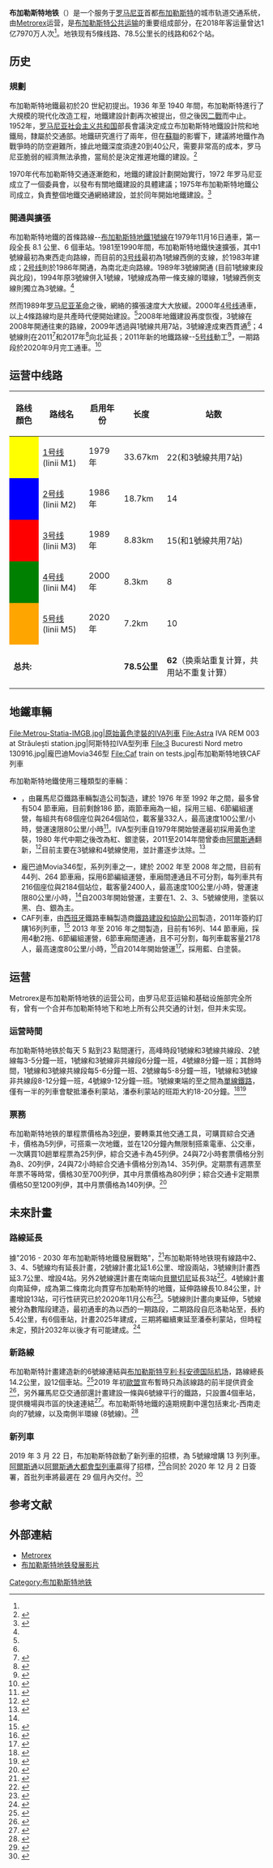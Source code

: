 {{NoteTA
| G1 = 長度單位
| G2 = 鐵路
| G3 = 交通
}}
{{Infobox Public transit
|name                = 布加勒斯特地铁 
|native_name         =Metroul București
|logo                =Sigla metrorex.png
|logo_size           =80px
|image               = Trains at Piata Victoriei.jpg
|image_size          =200px
|locale              = {{ROM}}[[布加勒斯特|布加勒斯特]]
|vehicles            =594輛<ref name=2018report>{{Cite web|title=Cuvânt înainte - 2018|url=http://www.metrorex.ro/Resurse/RaportActivitate/METROREX%20rom%202018.pdf|access-date=2022-02-27|publisher=Metrorex|format=PDF|pages=36|language=ro|archive-url=https://web.archive.org/web/20210719084620/http://www.metrorex.ro/Resurse/RaportActivitate/METROREX%20rom%202018.pdf|archive-date=2021-07-19|dead-url=no}}</ref>
|system_length       = 78.5km
|type                =[[地铁|地铁]]
|began_operation     = 1979年11月16日
|lines               = 5條
|stations            = 62個
|daily_ridership     =72萬 (2017年)<ref>{{Cite web|title=Timpul de aşteptare la metrou, neschimbat de cinci ani. Numărul mediu zilnic de călători a crescut cu 8,4%, iar la Aurel Vlaicu, staţia corporatiştilor, cu 50%|url=https://www.mediafax.ro/economic/timpul-de-asteptare-la-metrou-neschimbat-de-cinci-ani-numarul-mediu-zilnic-de-calatori-a-crescut-cu-8-4-iar-la-aurel-vlaicu-statia-corporatistilor-cu-50-17300457|date=2018-06-25|access-date=2022-02-27|work=Mediafax.ro|language=ro|archive-url=https://web.archive.org/web/20210823205233/https://www.mediafax.ro/economic/timpul-de-asteptare-la-metrou-neschimbat-de-cinci-ani-numarul-mediu-zilnic-de-calatori-a-crescut-cu-8-4-iar-la-aurel-vlaicu-statia-corporatistilor-cu-50-17300457|archive-date=2021-08-23|dead-url=no}}</ref>
|annual_ridership    =1.7917億 (2019年)<ref name=2019report>{{Cite web|title=Cuvânt înainte - 2019|url=http://www.metrorex.ro/Resurse/RaportActivitate/Raport%20Activitate%20Metrorex%202019_ro.pdf|access-date=2022-03-05|publisher=Metrorex|format=PDF|pages=36|language=ro|archive-url=https://web.archive.org/web/20220121203955/http://www.metrorex.ro/Resurse/RaportActivitate/Raport%20Activitate%20Metrorex%202019_ro.pdf|archive-date=2022-01-21|dead-url=no}}</ref>
|track_gauge         = 1432mm<ref name=2018report/>
|operator            = [[Metrorex|Metrorex]]
|average_speed       =36 km/h
|top_speed           =80 km/h
|electrification     =750 伏特直流電，[[第三軌供電|第三軌供電]]
|map                 =[[File:Metro_Bucureşti.svg|300px]]
}}
'''布加勒斯特地铁'''（{{lang-ro|Metroul București}}）是一个服务于[[罗马尼亚|罗马尼亚]]首都[[布加勒斯特|布加勒斯特]]的城市轨道交通系统，由[[Metrorex|Metrorex]]运营，是[[布加勒斯特交通|布加勒斯特公共运输]]的重要组成部分，在2018年客运量曾达1亿7970万人次<ref name=2018report/>。地铁现有5條线路、78.5公里长的线路和62个站。

==历史==

=== 規劃 ===
布加勒斯特地鐵最初於20 世紀初提出。1936 年至 1940 年間，布加勒斯特進行了大規模的現代化改造工程，地鐵建設計劃再次被提出，但之後因[[第二次世界大战|二戰]]而中止。1952年，[[罗马尼亚社会主义共和国|罗马尼亚社会主义共和国]]部長會議決定成立布加勒斯特地鐵設計院和地鐵局，隸屬於交通部。地鐵研究進行了兩年，但在[[苏联|蘇聯]]的影響下，建議將地鐵作為戰爭時的防空避難所，據此地鐵深度須達20到40公尺，需要非常高的成本，罗马尼亚脆弱的經濟無法承擔，當局於是決定推遲地鐵的建設。<ref>{{Cite web|title=Asociatia Generala a Inginerilor din Romania|url=https://www.agir.ro/univers-ingineresc/numar-17-2009/30-de-ani-de-exploatare-a-metroului-bucurestean_2599.html|access-date=2022-02-27|date=2009-08-01|work=www.agir.ro|language=ro|archive-url=https://web.archive.org/web/20210905182010/https://www.agir.ro/univers-ingineresc/numar-17-2009/30-de-ani-de-exploatare-a-metroului-bucurestean_2599.html|archive-date=2021-09-05|dead-url=no}}</ref>

1970年代布加勒斯特交通逐漸飽和，地鐵的建設計劃開始實行，1972 年罗马尼亚成立了一個委員會，以發布有關地鐵建設的具體建議；1975年布加勒斯特地鐵公司成立，負責整個地鐵交通網絡建設，並於同年開始地鐵建設。<ref name=":0">{{Cite web|title=METROREX history|url=http://www.metrorex.ro/metrorex_history_p780-2|access-date=2022-02-27|work=www.metrorex.ro|language=en|archive-url=https://web.archive.org/web/20220210210048/http://www.metrorex.ro/metrorex_history_p780-2|archive-date=2022-02-10|dead-url=no}}</ref>

=== 開通與擴張 ===
布加勒斯特地鐵的首條路線--[[布加勒斯特地鐵1號線|布加勒斯特地鐵1號線]]在1979年11月16日通車，第一段全長 8.1 公里、6 個車站。1981至1990年間，布加勒斯特地鐵快速擴張，其中1號線最初為東西走向路線，而目前的[[布加勒斯特地鐵3號線|3号线]]最初為1號線西側的支線，於1983年建成；[[布加勒斯特地鐵2號線|2号线]]則於1986年開通，為南北走向路線。1989年3號線開通 (目前1號線東段與北段)，1994年原3號線併入1號線，1號線成為帶一條支線的環線，1號線西側支線則獨立為3號線。<ref name=":0" />

然而1989年[[罗马尼亚革命|罗马尼亚革命]]之後，網絡的擴張速度大大放緩。2000年[[布加勒斯特地鐵4號線|4号线]]通車，以上4條路線均是共產時代便開始建設。<ref name=":0" />2008年地鐵建設再度恢復，3號線在2008年開通往東的路線，2009年透過與1號線共用7站，3號線達成東西貫通<ref name=":0" />；4號線則在2011<ref>{{Cite web|title=Staţiile de metrou Parc Bazilescu şi Jiului vor fi deschise la 1 iulie|url=https://www.money.ro/metrorex-incepe-probele-la-statiile-parc-bazilescu-si-jiului-de-pe-magistrala-4/|access-date=2022-02-28|date=2011-06-15|last=Simon|first=Sorin|work=Money|language=ro|archive-url=https://web.archive.org/web/20191221015646/https://www.money.ro/metrorex-incepe-probele-la-statiile-parc-bazilescu-si-jiului-de-pe-magistrala-4/|archive-date=2019-12-21|dead-url=no}}</ref>和2017年<ref>{{Cite web|title=Metrorex inaugurează astăzi staţiile Străuleşti şi Laminorului. ISU şi-a dat acordul pentru deschiderea circulaţiei|url=https://www.economica.net/e-oficial-metrorex-poate-in-sfarsit-sa-inaugureze-statiile-straulesti-si-laminorului-isu-si-a-dat-acordul-pentru-deschiderea-circulatiei_135578.html|access-date=2022-02-28|date=2017-03-30|work=Economica.net|language=ro|archive-url=https://web.archive.org/web/20190121153306/https://www.economica.net/e-oficial-metrorex-poate-in-sfarsit-sa-inaugureze-statiile-straulesti-si-laminorului--isu-si-a-dat-acordul-pentru-deschiderea-circulatiei_135578.html|archive-date=2019-01-21|dead-url=no}}</ref>向北延長；2011年新的地鐵路線--[[布加勒斯特地鐵5號線|5号线]]動工<ref>{{Cite web|title=METROREX Comunicate de presa 15 martie 2011|url=http://www.metrorex.ro/_read170-1|access-date=2022-02-28|date=2011-03-15|work=www.metrorex.ro|language=ro|archive-url=https://web.archive.org/web/20201202101056/http://www.metrorex.ro/_read170-1|archive-date=2020-12-02|dead-url=no}}</ref>，一期路段於2020年9月完工通車。<ref>{{Cite web|title=Metroul din Drumul Taberei, inaugurat de președintele Iohannis. Cum arată stațiile de pe magistrala 5|url=https://www.digi24.ro/stiri/economie/transporturi/astazi-se-deschide-magistrala-5-locuitorii-din-drumul-taberei-vor-circula-cu-metroul-dupa-5-ani-de-intarzieri-1368327|access-date=2022-02-28|date=2020-09-15|work=www.digi24.ro|language=ro|archive-date=2022-02-28|archive-url=https://web.archive.org/web/20220228161110/https://www.digi24.ro/stiri/economie/transporturi/astazi-se-deschide-magistrala-5-locuitorii-din-drumul-taberei-vor-circula-cu-metroul-dupa-5-ani-de-intarzieri-1368327}}</ref>

==运营中线路==

{| class="wikitable"
|-
!路线顏色!!路线名!!启用年份!!长度!!站数
|-
|style="background:yellow"| ||[[布加勒斯特地鐵1號線|1号线]] (linii M1)
|1979年|| 33.67km||22(和3號線共用7站)
|-
|style="background:blue"| ||[[布加勒斯特地鐵2號線|2号线]] (linii M2) 
|1986年|| 18.7km||14
|-
|style="background:red"| ||[[布加勒斯特地鐵3號線|3号线]] (linii M3)
|1989年|| 8.83km||15(和1號線共用7站)
|-
|style="background:green"| ||[[布加勒斯特地鐵4號線|4号线]] (linii M4) 
|2000年|| 8.3km||8
|-
|style="background:orange"| ||[[布加勒斯特地鐵5號線|5号线]] (linii M5)
| 2020年 || 7.2km || 10
|-
| colspan="3" |'''总共:'''
| '''78.5公里'''||'''62'''（换乘站重复计算，共用站不重复计算）
|}

== 地鐵車輛 ==
<gallery>
File:Metrou-Statia-IMGB.jpg|原始黃色塗裝的IVA列車
File:Astra IVA REM 003 at Străulești station.jpg|阿斯特拉IVA型列車
File:3 Bucuresti Nord metro 130916.jpg|龐巴迪Movia346型
File:Caf train on tests.jpg|布加勒斯特地铁CAF列車
</gallery>布加勒斯特地鐵使用三種類型的車輛：

* {{Tsl|en|Astra IVA|阿斯特拉IVA型列車}}，由羅馬尼亞鐵路車輛製造公司{{Tsl|en|Astra Rail Industries|阿斯特拉鐵路工業}}製造，建於 1976 年至 1992 年之間，最多曾有504 節車廂，目前剩餘186 節，兩節車廂為一組，採用三組、6節編組運營，每組共有68個座位與264個站位，載客量332人，最高速度100公里/小時，營運速限80公里/小時<ref name=":1">{{Cite web|title=metrou bucuresti-- Material Rulant|url=http://metroubucuresti.webs.com/materialrulant.htm|access-date=2022-03-01|work=metroubucuresti.webs.com|language=ro|archive-url=https://web.archive.org/web/20150730042854/http://metroubucuresti.webs.com/materialrulant.htm|archive-date=2015-07-30|dead-url=yes}}</ref>。IVA型列車自1979年開始營運最初採用黃色塗裝，1980 年代中期之後改為紅、銀塗裝，2011至2014年間曾委由[[阿爾斯通|阿爾斯通]]翻新，<ref>{{Cite web|title=15 trenuri vechi ale Metrorex au fost modernizate de Alstom. Ce lucrări s-au făcut. Galerie FOTO|url=https://www.economica.net/15-trenuri-vechi-ale-metrorex-au-fost-modernizate-de-alstom-ce-lucrari-s-au-facut-galerie-foto_110003.html|access-date=2022-03-01|date=2015-11-15|work=Economica.net|language=ro|archive-url=https://web.archive.org/web/20201026102838/https://www.economica.net/15-trenuri-vechi-ale-metrorex-au-fost-modernizate-de-alstom-ce-lucrari-s-au-facut-galerie-foto_110003.html|archive-date=2020-10-26|dead-url=no}}</ref>目前主要在3號線和4號線使用，並計畫逐步汰除。<ref>{{Cite web|title=În cele mai noi staţii de metrou vor circula cele mai vechi trenuri Metrorex|url=https://www.economica.net/in-cele-mai-noi-statii-de-metrou-vor-circula-cele-mai-vechi-trenuri-metrorex_130788.html|access-date=2022-03-01|date=2016-12-31|work=Economica.net|language=ro|archive-url=https://web.archive.org/web/20190331204613/https://www.economica.net/in-cele-mai-noi-statii-de-metrou-vor-circula-cele-mai-vechi-trenuri-metrorex_130788.html|archive-date=2019-03-31|dead-url=no}}</ref>
* 龐巴迪Movia346型，{{Tsl|en|Bombardier Movia|龐巴迪Movia}}系列列車之一，建於 2002 年至 2008 年之間，目前有44列、264 節車廂，採用6節編組運營，車廂間連通且不可分割，每列車共有216個座位與2184個站位，載客量2400人，最高速度100公里/小時，營運速限80公里/小時，<ref name=":1" />自2003年開始營運，主要在1、2、3、5號線使用，塗裝以黑、白、銀為主。
* CAF列車，由[[西班牙|西班牙]]鐵路車輛製造商[[鐵路建設和協助公司|鐵路建設和協助公司]]製造，2011年簽約訂購16列列車，<ref>{{Cite web|title=Metrorex cumpără 16 trenuri noi. Vezi cum arată garniturile de metrou CAF - FOTO|url=https://www.mediafax.ro/social/metrorex-cumpara-16-trenuri-noi-vezi-cum-arata-garniturile-de-metrou-caf-foto-9015310|access-date=2022-03-01|date=2011-11-29|work=Mediafax.ro|language=ro|archive-url=https://web.archive.org/web/20210119211045/https://www.mediafax.ro/social/metrorex-cumpara-16-trenuri-noi-vezi-cum-arata-garniturile-de-metrou-caf-foto-9015310|archive-date=2021-01-19|dead-url=no}}</ref> 2013 年至 2016 年之間製造，目前有16列、144 節車廂，採用4動2拖、6節編組運營，6節車廂間連通，且不可分割，每列車載客量2178人，最高速度80公里/小時，<ref>{{Cite web|title=CAF METRO BUCHAREST|url=https://www.caf.net/en/soluciones/proyectos/proyecto-detalle.php?p=57|work=www.caf.net|language=en|archive-url=https://web.archive.org/web/20220221092247/https://www.caf.net/en/soluciones/proyectos/proyecto-detalle.php?p=57|archive-date=2022-02-21|dead-url=no}}</ref>自2014年開始營運<ref>{{Cite web|title=Noi trenuri de metrou în Bucureşti începând de miercuri. Cum arată şi ce dotări au garniturile - GALERIE FOTO|url=https://www.mediafax.ro/social/noi-trenuri-de-metrou-in-bucuresti-incepand-de-miercuri-cum-arata-si-ce-dotari-au-garniturile-galerie-foto-12909199|access-date=2022-03-01|date=2014-08-07|work=Mediafax.ro|language=ro|archive-url=https://web.archive.org/web/20210118173858/https://www.mediafax.ro/social/noi-trenuri-de-metrou-in-bucuresti-incepand-de-miercuri-cum-arata-si-ce-dotari-au-garniturile-galerie-foto-12909199|archive-date=2021-01-18|dead-url=no}}</ref>，採用藍、白塗裝。

== 运营 ==
Metrorex是布加勒斯特地铁的运营公司，由罗马尼亚运输和基础设施部完全所有，曾有一个合并布加勒斯特地下和地上所有公共交通的计划，但并未实现。

=== 运营時間 ===
布加勒斯特地铁於每天 5 點到23 點間運行，高峰時段1號線和3號線共線段、2號線每3-5分鐘一班，1號線和3號線非共線段6分鐘一班，4號線8分鐘一班；其餘時間，1號線和3號線共線段每5-6分鐘一班、2號線每5-8分鐘一班，1號線和3號線非共線段8-12分鐘一班，4號線9-12分鐘一班。1號線東端的{{Tsl|en|Pantelimon metro station|潘泰利蒙站}}至{{Tsl|en|Republica metro station|共和站 (布加勒斯特地鐵)|共和站}}之間為[[單線鐵路|單線鐵路]]，僅有一半的列車會駛抵潘泰利蒙站，潘泰利蒙站的班距大約18-20分鐘。<ref>{{Cite web|title=METROREX Operation schedule in working days|url=http://www.metrorex.ro/operation_schedule__in_working_days_p787-2|access-date=2022-03-04|work=www.metrorex.ro|language=en|archive-date=2022-04-07|archive-url=https://web.archive.org/web/20220407202026/http://www.metrorex.ro/operation_schedule__in_working_days_p787-2}}</ref><ref>{{Cite web|title=METROREX Operation schedule in non-working days and holidays|url=http://www.metrorex.ro/operation_schedule__in_non-working_days_and_holidays_p788-2|access-date=2022-03-04|work=www.metrorex.ro|language=en|archive-date=2022-03-04|archive-url=https://web.archive.org/web/20220304213047/http://www.metrorex.ro/operation_schedule__in_non-working_days_and_holidays_p788-2}}</ref>

=== 票務 ===
布加勒斯特地铁的單程票價格為3[[罗马尼亚列伊|列伊]]，要轉乘其他交通工具，可購買綜合交通卡，價格為5列伊，可搭乘一次地鐵，並在120分鐘內無限制搭乘電車、公交車，一次購買10趟單程票為25列伊，綜合交通卡為45列伊。24與72小時套票價格分別為8、20列伊，24與72小時綜合交通卡價格分別為14、35列伊。定期票有週票至年票不等時常，價格30至700列伊，其中月票價格為80列伊；綜合交通卡定期票價格50至1200列伊，其中月票價格為140列伊。<ref>{{Cite web|title=METROREX Travel Tickets|url=http://www.metrorex.ro/travel_tickets_p1382-2|access-date=2022-03-04|work=www.metrorex.ro|language=en|archive-date=2022-02-28|archive-url=https://web.archive.org/web/20220228105351/http://www.metrorex.ro/travel_tickets_p1382-2}}</ref>

== 未來計畫 ==

=== 路線延長 ===
據"2016 - 2030 年布加勒斯特地鐵發展戰略"，<ref>{{Cite web|title=Planul de mobilitate urbană durabilă 2016-2030 Regiunea București – Ilfov|url=https://doc.pmb.ro/servicii/transporturi_drumuri/docs/planul_de_mobilitate_durabila_2016-2030.pdf|access-date=2022-03-05|year=2015|format=PDF|pages=322、370|language=ro|archive-url=https://web.archive.org/web/20210714194525/https://doc.pmb.ro/servicii/transporturi_drumuri/docs/planul_de_mobilitate_durabila_2016-2030.pdf|archive-date=2021-07-14|dead-url=no}}</ref>布加勒斯特地铁現有線路中2、3、4、5號線均有延長計畫，2號線計畫北延1.6公里、增設兩站，3號線則計畫西延3.7公里、增設4站。另外2號線還計畫在南端向[[貝爾切尼鄉_(伊爾福夫縣)|貝爾切尼]]延長3站<ref>{{Cite web|title=Magistrala de metrou M2 va fi extinsă. Cel puțin 3 stații noi vor fi construite|url=https://www.digi24.ro/stiri/economie/transporturi/magistrala-de-metrou-m2-va-fi-extinsa-cel-putin-3-statii-noi-vor-fi-construite-1731305|access-date=2022-03-05|date=2021-11-10|work=www.digi24.ro|language=ro|archive-date=2022-03-05|archive-url=https://web.archive.org/web/20220305173603/https://www.digi24.ro/stiri/economie/transporturi/magistrala-de-metrou-m2-va-fi-extinsa-cel-putin-3-statii-noi-vor-fi-construite-1731305}}</ref>。4號線計畫向南延伸，成為第二條南北向貫穿布加勒斯特的地鐵，延伸路線長10.84公里，計畫增設13站，可行性研究已於2020年11月公布<ref>{{Cite web|title=Proiectul privind construcţia unei noi linii de metrou în Capitală, de la Gara de Nord la Gara Progresul, în consultare publică|url=https://adevarul.ro/news/bucuresti/proiectul-privind-constructia-linii-metrou-capitala-gara-nord-gara-progresul-consultare-publica-1_60f80e585163ec42714d0a8e/index.html|access-date=2022-03-05|date=2021-07-21|work=adevarul.ro|language=ro|archive-url=https://web.archive.org/web/20210721182702/https://adevarul.ro/news/bucuresti/proiectul-privind-constructia-linii-metrou-capitala-gara-nord-gara-progresul-consultare-publica-1_60f80e585163ec42714d0a8e/index.html|archive-date=2021-07-21|dead-url=no}}</ref>。5號線則計畫向東延伸，5號線被分為數階段建造，最初通車的為{{Tsl|en|Eroilor metro station|厄洛勒站}}以西的一期路段，二期路段自厄洛勒站至{{Tsl|ro|Piața Iancului metro station|皮亞薩·揚庫魯伊站}}，長約5.4公里，有6個車站，計畫2025年建成，三期將繼續東延至潘泰利蒙站，但時程未定，預計2032年以後才有可能建成。<ref>{{Cite web|title=In ce stadiu este proiectul metroului pana la Pantelimon si cand ar putea fi gata?|url=https://www.wall-street.ro/articol/Auto/237846/in-ce-stadiu-este-proiectul-metroului-pana-la-pantelimon-si-cand-ar-putea-fi-gata.html|access-date=2022-03-05|date=2019-01-10|work=Wall-Street|language=ro|archive-url=https://web.archive.org/web/20190111021842/https://www.wall-street.ro/articol/Auto/237846/in-ce-stadiu-este-proiectul-metroului-pana-la-pantelimon-si-cand-ar-putea-fi-gata.html|archive-date=2019-01-11|dead-url=no}}</ref>

=== 新路線 ===
布加勒斯特計畫建造新的6號線連結{{Tsl|en|Gara de Nord metro station|北站 (布加勒斯特地鐵)|北站}}與[[布加勒斯特亨利·科安德国际机场|布加勒斯特亨利·科安德国际机场]]，路線總長14.2公里，設12個車站。<ref>{{Cite web|title=Metrorex: Metroul din Drumul Taberei va circula de la mijlocul anului viitor. Când vor începe lucrările la linia de metrou Otopeni|url=https://www.mediafax.ro/social/metrorex-metroul-din-drumul-taberei-va-circula-de-la-mijlocul-anului-viitor-cand-vor-incepe-lucrarile-la-linia-de-metrou-otopeni-15751045|access-date=2022-03-21|date=2016-09-29|work=Mediafax.ro|language=ro|archive-url=https://web.archive.org/web/20210515062546/https://www.mediafax.ro/social/metrorex-metroul-din-drumul-taberei-va-circula-de-la-mijlocul-anului-viitor-cand-vor-incepe-lucrarile-la-linia-de-metrou-otopeni-15751045|archive-date=2021-05-13|dead-url=no}}</ref>2019 年初[[欧洲联盟|歐盟]]宣布暫時只為該線路的前半提供資金<ref>{{Cite web|title=Comisia Europeană a aprobat finanțarea pentru jumătate din magistrala de metrou M6. Corina Crețu: Sper ca autoritățile române să găsească soluții pentru finalizarea magistralei, ca să se poată circula până la Aeroportul Otopeni|url=https://monitorizari.hotnews.ro/stiri-infrastructura_articole-22971639-comisia-europeana-aprobat-finantarea-pentru-jumatate-din-magistrala-metrou-m6-corina-cretu-sper-autoritatile-romane-gaseasca-solutii-pentru-finalizarea-magistralei-poata-circula-pana-aeroportul-otopen.htm|access-date=2022-03-21|date=2019-02-13|work=monitorizari.hotnews.ro|language=ro|archive-url=https://web.archive.org/web/20201206005438/https://monitorizari.hotnews.ro/stiri-infrastructura_articole-22971639-comisia-europeana-aprobat-finantarea-pentru-jumatate-din-magistrala-metrou-m6-corina-cretu-sper-autoritatile-romane-gaseasca-solutii-pentru-finalizarea-magistralei-poata-circula-pana-aeroportul-otopen.htm|archive-date=2020-12-06|dead-url=no}}</ref>，另外羅馬尼亞交通部還計畫建設一條與6號線平行的鐵路，只設置4個車站，提供機場與市區的快速連結<ref>{{Cite web|title=VIDEO Legătura Capitalei cu Aeroportul Otopeni: De ce se justifică Magistrala 6 de metrou care va costa un miliard de euro, dacă se face și tren direct de zece ori mai ieftin?|url=https://economie.hotnews.ro/stiri-bani_europeni-22785905-euroimpact-legatura-capitalei-aeroportul-otopeni-justifica-magistrala-6-metrou-care-costa-un-miliard-euro-daca-facem-tren-direct-de-zece-ori-mai-ieftin.htm|access-date=2022-03-21|date=2018-10-30|work=economie.hotnews.ro|language=ro|archive-url=https://web.archive.org/web/20210620103858/https://economie.hotnews.ro/stiri-bani_europeni-22785905-euroimpact-legatura-capitalei-aeroportul-otopeni-justifica-magistrala-6-metrou-care-costa-un-miliard-euro-daca-facem-tren-direct-de-zece-ori-mai-ieftin.htm|archive-date=2021-06-20|dead-url=no}}</ref>。布加勒斯特地鐵的遠期規劃中還包括東北-西南走向的7號線，以及南側半環線 (8號線)。<ref>{{Cite web|title=Planurile unui metrou pentru nepotii nepotilor: Magistrala M8 Crangasi - Dristor|url=https://www.wall-street.ro/articol/Social/241626/magistrala-m8-crangasi-dristor-ar-avea-17-kilometri-lungime-si-ar-costa-1-8-milioane-de-euro.html|access-date=2022-03-21|date=2019-06-06|work=Wall-Street|language=ro|archive-url=https://web.archive.org/web/20190609015207/https://www.wall-street.ro/articol/Social/241626/magistrala-m8-crangasi-dristor-ar-avea-17-kilometri-lungime-si-ar-costa-1-8-milioane-de-euro.html|archive-date=2019-06-09|dead-url=no}}</ref>

=== 新列車 ===
20​​19 年 3 月 22 日，布加勒斯特啟動了新列車的招標，為 5號線增購 13 列列車。[[阿爾斯通|阿爾斯通]]以[[阿爾斯通大都會型列車|阿爾斯通大都會型列車]]贏得了招標，<ref>{{Cite web|title=Alstom va produce trenurile care vor circula pe M5 Drumul Taberei-Eroilor|url=https://www.bursa.ro/alstom-va-produce-trenurile-care-vor-circula-pe-m5-drumul-taberei-eroilor-07077045|access-date=2022-03-25|date=2020-10-01|work=www.bursa.ro|language=ro|archive-url=https://web.archive.org/web/20201027064744/https://www.bursa.ro/alstom-va-produce-trenurile-care-vor-circula-pe-m5-drumul-taberei-eroilor-07077045|archive-date=2020-10-27|dead-url=no}}</ref>合同於 2020 年 12 月 2 日簽署，首批列車將最遲在 29 個月內交付。<ref>{{Cite web|title=Metrorex a semnat cu Alstom contractul pentru trenurile de metrou|url=https://clubferoviar.ro/breaking-metrorex-a-semnat-cu-alstom-contractul-pentru-trenurile-de-metrou/|access-date=2022-03-25|date=2020-12-02|work=Club Feroviar|language=ro|archive-url=https://web.archive.org/web/20220218140650/https://clubferoviar.ro/breaking-metrorex-a-semnat-cu-alstom-contractul-pentru-trenurile-de-metrou/|archive-date=2022-02-18|dead-url=no}}</ref>

==参考文献==
{{reflist|2}}

== 外部連結 ==

* [http://www.metrorex.ro/prima_pagina_p1352-1 Metrorex] {{Wayback|url=http://www.metrorex.ro/prima_pagina_p1352-1 |date=20180602230315 }}{{Ro icon}}{{En icon}}
* [https://www.youtube.com/watch?v=_O2zCwAqTBQ 布加勒斯特地铁發展影片] {{Wayback|url=https://www.youtube.com/watch?v=_O2zCwAqTBQ |date=20220228161206 }}{{En icon}}
{{欧盟成员国的地铁系统}}

[[Category:布加勒斯特地铁|Category:布加勒斯特地铁]]